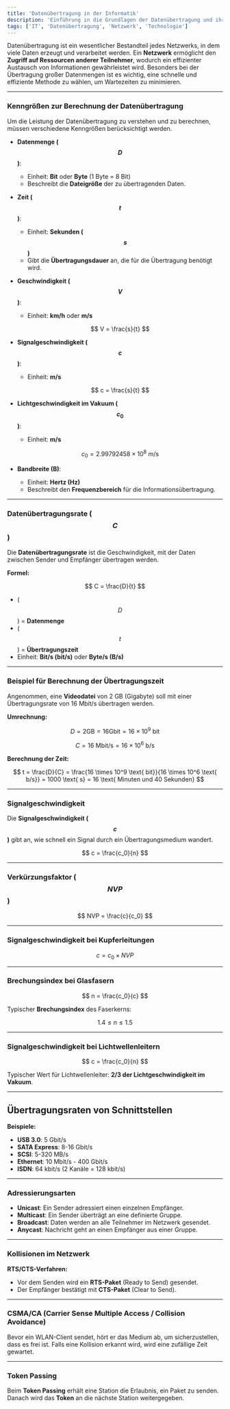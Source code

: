 ```yaml
---
title: 'Datenübertragung in der Informatik'
description: 'Einführung in die Grundlagen der Datenübertragung und ihrer Kenngrößen.'
tags: ['IT', 'Datenübertragung', 'Netzwerk', 'Technologie']
---
```


Datenübertragung ist ein wesentlicher Bestandteil jedes Netzwerks, in dem viele Daten erzeugt und verarbeitet werden. Ein **Netzwerk** ermöglicht den **Zugriff auf Ressourcen anderer Teilnehmer**, wodurch ein effizienter Austausch von Informationen gewährleistet wird. Besonders bei der Übertragung großer Datenmengen ist es wichtig, eine schnelle und effiziente Methode zu wählen, um Wartezeiten zu minimieren.

---

### Kenngrößen zur Berechnung der Datenübertragung

Um die Leistung der Datenübertragung zu verstehen und zu berechnen, müssen verschiedene Kenngrößen berücksichtigt werden.

- **Datenmenge ($$D$$)**:

  - Einheit: **Bit** oder **Byte** (1 Byte = 8 Bit)
  - Beschreibt die **Dateigröße** der zu übertragenden Daten.

- **Zeit ($$t$$)**:

  - Einheit: **Sekunden ($$s$$)**
  - Gibt die **Übertragungsdauer** an, die für die Übertragung benötigt wird.

- **Geschwindigkeit ($$V$$)**:

  - Einheit: **km/h** oder **m/s**

  $$
  V = \frac{s}{t}
  $$

- **Signalgeschwindigkeit ($$c$$)**:

  - Einheit: **m/s**

  $$
  c = \frac{s}{t}
  $$

- **Lichtgeschwindigkeit im Vakuum ($$c_0$$)**:

  - Einheit: **m/s**

  $$
  c_0 = 2.99792458 \times 10^8 \ \text{m/s}
  $$

- **Bandbreite (B)**:
  - Einheit: **Hertz (Hz)**
  - Beschreibt den **Frequenzbereich** für die Informationsübertragung.

---

### Datenübertragungsrate ($$C$$)

Die **Datenübertragungsrate** ist die Geschwindigkeit, mit der Daten zwischen Sender und Empfänger übertragen werden.

**Formel:**

$$
C = \frac{D}{t}
$$

- ($$D$$) = **Datenmenge**
- ($$t$$) = **Übertragungszeit**
- Einheit: **Bit/s (bit/s)** oder **Byte/s (B/s)**

---

### Beispiel für Berechnung der Übertragungszeit

Angenommen, eine **Videodatei** von 2 GB (Gigabyte) soll mit einer Übertragungsrate von 16 Mbit/s übertragen werden.

**Umrechnung:**

$$
D = 2 \text{GB} = 16 \text{Gbit} = 16 \times 10^9 \text{ bit}
$$

$$
C = 16 \text{ Mbit/s} = 16 \times 10^6 \text{ b/s}
$$

**Berechnung der Zeit:**

$$
 t = \frac{D}{C} = \frac{16 \times 10^9 \text{ bit}}{16 \times 10^6 \text{ b/s}} = 1000 \text{ s} = 16 \text{ Minuten und 40 Sekunden}
$$

---

### Signalgeschwindigkeit

Die **Signalgeschwindigkeit ($$c$$)** gibt an, wie schnell ein Signal durch ein Übertragungsmedium wandert.

$$
 c = \frac{c_0}{n}
$$

---

### Verkürzungsfaktor ($$NVP$$)

$$
 NVP = \frac{c}{c_0}
$$

---

### Signalgeschwindigkeit bei Kupferleitungen

$$
 c = c_0 \times NVP
$$

---

### Brechungsindex bei Glasfasern

$$
 n = \frac{c_0}{c}
$$

Typischer **Brechungsindex** des Faserkerns:

$$
1.4 \leq n \leq 1.5
$$

---

### Signalgeschwindigkeit bei Lichtwellenleitern

$$
 c = \frac{c_0}{n}
$$

Typischer Wert für Lichtwellenleiter: **2/3 der Lichtgeschwindigkeit im Vakuum**.

---

## Übertragungsraten von Schnittstellen

**Beispiele:**

- **USB 3.0**: 5 Gbit/s
- **SATA Express**: 8-16 Gbit/s
- **SCSI**: 5-320 MB/s
- **Ethernet**: 10 Mbit/s - 400 Gbit/s
- **ISDN**: 64 kbit/s (2 Kanäle = 128 kbit/s)

---

### Adressierungsarten

- **Unicast**: Ein Sender adressiert einen einzelnen Empfänger.
- **Multicast**: Ein Sender überträgt an eine definierte Gruppe.
- **Broadcast**: Daten werden an alle Teilnehmer im Netzwerk gesendet.
- **Anycast**: Nachricht geht an einen Empfänger aus einer Gruppe.

---

### Kollisionen im Netzwerk

**RTS/CTS-Verfahren:**

- Vor dem Senden wird ein **RTS-Paket** (Ready to Send) gesendet.
- Der Empfänger bestätigt mit **CTS-Paket** (Clear to Send).

---

### CSMA/CA (Carrier Sense Multiple Access / Collision Avoidance)

Bevor ein WLAN-Client sendet, hört er das Medium ab, um sicherzustellen, dass es frei ist. Falls eine Kollision erkannt wird, wird eine zufällige Zeit gewartet.

---

### Token Passing

Beim **Token Passing** erhält eine Station die Erlaubnis, ein Paket zu senden. Danach wird das **Token** an die nächste Station weitergegeben.

